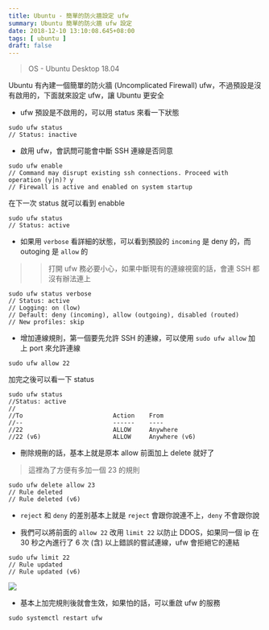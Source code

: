 ```yaml
---
title: Ubuntu - 簡單的防火牆設定 ufw
summary: Ubuntu 簡單的防火牆 ufw 設定
date: 2018-12-10 13:10:08.645+08:00
tags: [ ubuntu ]
draft: false
---
```


> OS - Ubuntu Desktop 18.04

Ubuntu 有內建一個簡單的防火牆 (Uncomplicated Firewall) ufw，不過預設是沒有啟用的，下面就來設定 ufw，讓 Ubuntu 更安全

- ufw 預設是不啟用的，可以用 status 來看一下狀態

```shell
sudo ufw status
// Status: inactive
```

- 啟用 ufw，會訊問可能會中斷 SSH 連線是否同意

```shell
sudo ufw enable
// Command may disrupt existing ssh connections. Proceed with operation (y|n)? y
// Firewall is active and enabled on system startup
```

在下一次 status 就可以看到 enabble

```shell
sudo ufw status
// Status: active
```

- 如果用 `verbose` 看詳細的狀態，可以看到預設的 `incoming` 是 deny 的，而 outoging 是 `allow` 的

>> 打開 ufw 務必要小心，如果中斷現有的連線視窗的話，會連 SSH 都沒有辦法連上

```shell
sudo ufw status verbose
// Status: active
// Logging: on (low)
// Default: deny (incoming), allow (outgoing), disabled (routed)
// New profiles: skip
```

- 增加連線規則，第一個要先允許 SSH 的連線，可以使用 `sudo ufw allow` 加上 port 來允許連線

```
sudo ufw allow 22
```

加完之後可以看一下 status

```
sudo ufw status
//Status: active
//
//To                         Action    From
//--                         ------    ----
//22                         ALLOW     Anywhere
//22 (v6)                    ALLOW     Anywhere (v6)
```

- 刪除規刪的話，基本上就是原本 allow 前面加上 delete 就好了

> 這裡為了方便有多加一個 23 的規則

```shell
sudo ufw delete allow 23
// Rule deleted
// Rule deleted (v6)
```

- `reject` 和 `deny` 的差別基本上就是 `reject` 會跟你說連不上，`deny` 不會跟你說

- 我們可以將前面的 `allow 22` 改用 `limit 22` 以防止 DDOS，如果同一個 ip 在 30 秒之內進行了 6 次 (含) 以上錯誤的嘗試連線，ufw 會拒絕它的連結

```shell
sudo ufw limit 22
// Rule updated
// Rule updated (v6)
```

![](/static/images/404.webp)

- 基本上加完規則後就會生效，如果怕的話，可以重啟 ufw 的服務

```shell
sudo systemctl restart ufw
```